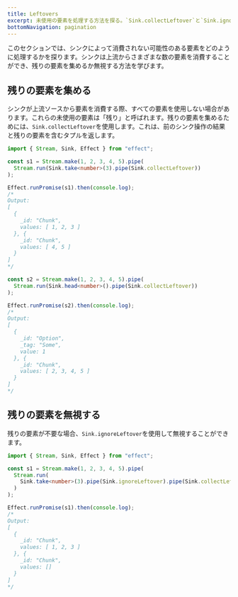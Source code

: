 ```yaml
---
title: Leftovers
excerpt: 未使用の要素を処理する方法を探る。`Sink.collectLeftover`と`Sink.ignoreLeftover`を使用して、残りを集めるか無視する方法を学びます。データストリームにおける上流ソースからの残存要素を効率的に管理・処理します。
bottomNavigation: pagination
---
```


このセクションでは、シンクによって消費されない可能性のある要素をどのように処理するかを探ります。シンクは上流からさまざまな数の要素を消費することができ、残りの要素を集めるか無視する方法を学びます。

## 残りの要素を集める

シンクが上流ソースから要素を消費する際、すべての要素を使用しない場合があります。これらの未使用の要素は「残り」と呼ばれます。残りの要素を集めるためには、`Sink.collectLeftover`を使用します。これは、前のシンク操作の結果と残りの要素を含むタプルを返します。

```ts twoslash
import { Stream, Sink, Effect } from "effect";

const s1 = Stream.make(1, 2, 3, 4, 5).pipe(
  Stream.run(Sink.take<number>(3).pipe(Sink.collectLeftover))
);

Effect.runPromise(s1).then(console.log);
/*
Output:
[
  {
    _id: "Chunk",
    values: [ 1, 2, 3 ]
  }, {
    _id: "Chunk",
    values: [ 4, 5 ]
  }
]
*/

const s2 = Stream.make(1, 2, 3, 4, 5).pipe(
  Stream.run(Sink.head<number>().pipe(Sink.collectLeftover))
);

Effect.runPromise(s2).then(console.log);
/*
Output:
[
  {
    _id: "Option",
    _tag: "Some",
    value: 1
  }, {
    _id: "Chunk",
    values: [ 2, 3, 4, 5 ]
  }
]
*/
```

## 残りの要素を無視する

残りの要素が不要な場合、`Sink.ignoreLeftover`を使用して無視することができます。

```ts twoslash
import { Stream, Sink, Effect } from "effect";

const s1 = Stream.make(1, 2, 3, 4, 5).pipe(
  Stream.run(
    Sink.take<number>(3).pipe(Sink.ignoreLeftover).pipe(Sink.collectLeftover)
  )
);

Effect.runPromise(s1).then(console.log);
/*
Output:
[
  {
    _id: "Chunk",
    values: [ 1, 2, 3 ]
  }, {
    _id: "Chunk",
    values: []
  }
]
*/
```
